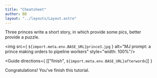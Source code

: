 ```yaml
---
title: "Cheatsheet"
author: BB
layout: "../layouts/Layout.astro"
---
```



Three princes
<TodoModal>
write a short story, in which provide some pics, better provide
a puzzle.
</TodoModal>

<img src={ `${import.meta.env.BASE_URL}prince3.jpg` }
alt="MJ prompt: a prince making orders to pipeline workers"
style="width: 100%"/>

<Guide
directions={ [["finish", `${import.meta.env.BASE_URL}afterwords`]] }
>
Congratulations! You've finish this tutorial.
</Guide>
